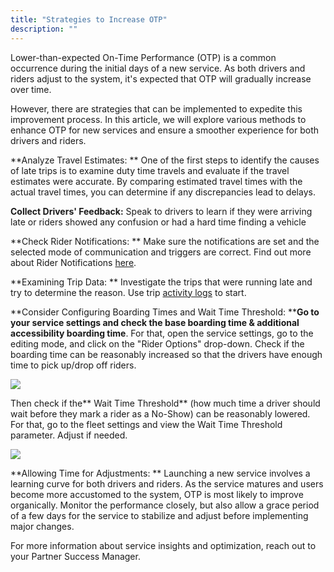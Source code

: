 ```yaml
---
title: "Strategies to Increase OTP"
description: ""
---
```


Lower-than-expected On-Time Performance (OTP) is a common occurrence during the initial days of a new service. As both drivers and riders adjust to the system, it's expected that OTP will gradually increase over time.

However, there are strategies that can be implemented to expedite this improvement process. In this article, we will explore various methods to enhance OTP for new services and ensure a smoother experience for both drivers and riders.

**Analyze Travel Estimates: **
One of the first steps to identify the causes of late trips is to examine duty time travels and evaluate if the travel estimates were accurate. By comparing estimated travel times with the actual travel times, you can determine if any discrepancies lead to delays.

**Collect Drivers' Feedback:**
Speak to drivers to learn if they were arriving late or riders showed any confusion or had a hard time finding a vehicle

**Check Rider Notifications: **
Make sure the notifications are set and the selected mode of communication and triggers are correct. Find out more about Rider Notifications [here](https://help.sparelabs.com/en/articles/8984355-rider-notifications).

**Examining Trip Data: **
Investigate the trips that were running late and try to determine the reason. Use trip [activity logs](https://help.sparelabs.com/en/articles/8978837-activity-logs-getting-insights-on-recent-activity-changes) to start.

**Consider Configuring Boarding Times and Wait Time Threshold: ****Go to your service settings and check the base boarding time & additional accessibility boarding time**. For that, open the service settings, go to the editing mode, and click on the "Rider Options" drop-down. Check if the boarding time can be reasonably increased so that the drivers have enough time to pick up/drop off riders.

![](https://spare-74fa64f80617.intercom-attachments-1.com/i/o/972936558/cca8552591b1a01bab080a15/Nt4mW4jIk6f67Atqtvojl31umq6riTDD_A.png?expires=1753820100&signature=1a27c68a97389ae20a3c3ef326237fb1b25531c947855a757b333fbed5d11c55&req=fSclH8p4mIRXFb4f3HP0gMHKB3M9Xg%2BgROTo2BHLSrWR0%2B5TOsOeIH16c1pC%0AysM%3D%0A)

Then check if the** Wait Time Threshold** (how much time a driver should wait before they mark a rider as a No-Show) can be reasonably lowered. For that, go to the fleet settings and view the Wait Time Threshold parameter. Adjust if needed.

![](https://spare-74fa64f80617.intercom-attachments-1.com/i/o/972936567/857dbe8547fbe72e3d98f10d/i7xSLt50RXGxgW5ayJU4CS5tbbMWvW9S3Q.png?expires=1753820100&signature=8a2880aab73a1ff942ad70cbe5d3bbf0fee8130e2f886d72d0f95f9dd3231ca0&req=fSclH8p4mIdYFb4f3HP0gPGtiTYhir6Lr4Aph4VIvz2dvPp6TWS6qdXJsUIK%0AGjE%3D%0A)

**Allowing Time for Adjustments: **
Launching a new service involves a learning curve for both drivers and riders. As the service matures and users become more accustomed to the system, OTP is most likely to improve organically. Monitor the performance closely, but also allow a grace period of a few days for the service to stabilize and adjust before implementing major changes.

For more information about service insights and optimization, reach out to your Partner Success Manager.
